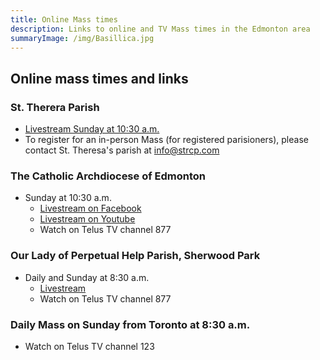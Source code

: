 ---
title: Online Mass times
description: Links to online and TV Mass times in the Edmonton area
summaryImage: /img/Basillica.jpg
---

## Online mass times and links

### St. Therera Parish

- [Livestream Sunday at 10:30 a.m.](https://www.youtube.com/channel/UCLOcoMAnBad-2buj_cDMZEQ)
- To register for an in-person Mass (for registered parisioners), please contact St. Theresa's parish at info@strcp.com

### The Catholic Archdiocese of Edmonton

- Sunday at 10:30 a.m.
  - [Livestream on Facebook](https://www.facebook.com/yegbasilica/live)
  - [Livestream on Youtube](https://www.youtube.com/channel/UC82hcTycgYSknf87reqGGKA/videos)
  - Watch on Telus TV channel 877

### Our Lady of Perpetual Help Parish, Sherwood Park

- Daily and Sunday at 8:30 a.m.
  - [Livestream](https://www.olph.ca/video/)
  - Watch on Telus TV channel 877

### Daily Mass on Sunday from Toronto at 8:30 a.m.

- Watch on Telus TV channel 123
